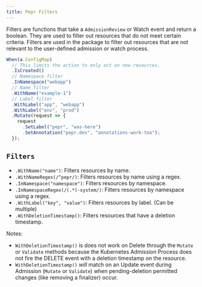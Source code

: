 ```yaml
---
title: Pepr Filters
---
```



Filters are functions that take a `AdmissionReview` or Watch event and return a boolean. They are used to filter out resources that do not meet certain criteria. Filters are used in the package to filter out resources that are not relevant to the user-defined admission or watch process.

```ts
When(a.ConfigMap)
  // This limits the action to only act on new resources.
  .IsCreated()
  // Namespace filter
  .InNamespace("webapp")
  // Name filter
  .WithName("example-1")
  // Label filter
  .WithLabel("app", "webapp")
  .WithLabel("env", "prod")
  .Mutate(request => {
    request
      .SetLabel("pepr", "was-here")
      .SetAnnotation("pepr.dev", "annotations-work-too");
  });
```

## `Filters`

- `.WithName("name")`: Filters resources by name.
- `.WithNameRegex(/^pepr/)`: Filters resources by name using a regex.
- `.InNamespace("namespace")`: Filters resources by namespace.
- `.InNamespaceRegex(/(.*)-system/)`: Filters resources by namespace using a regex.
- `.WithLabel("key", "value")`: Filters resources by label. (Can be multiple)
- `.WithDeletionTimestamp()`: Filters resources that have a deletion timestamp.

Notes:

- `WithDeletionTimestamp()` is does not work on Delete through the `Mutate` or `Validate` methods because the Kubernetes Admission Process does not fire the DELETE event with a deletion timestamp on the resource.
- `WithDeletionTimestamp()` _will_ match on an Update event during Admission (`Mutate` or `Validate`) when pending-deletion permitted changes (like removing a finalizer) occur.
